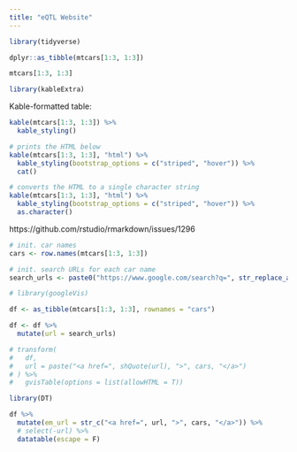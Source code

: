 ```yaml
---
title: "eQTL Website"
---
```


```r
library(tidyverse)
```


```r
dplyr::as_tibble(mtcars[1:3, 1:3])

mtcars[1:3, 1:3]
```


```r
library(kableExtra)
```


Kable-formatted table:

```r
kable(mtcars[1:3, 1:3]) %>%
  kable_styling()
```


```r
# prints the HTML below
kable(mtcars[1:3, 1:3], "html") %>%
  kable_styling(bootstrap_options = c("striped", "hover")) %>%
  cat()
```


```r
# converts the HTML to a single character string
kable(mtcars[1:3, 1:3], "html") %>%
  kable_styling(bootstrap_options = c("striped", "hover")) %>%
  as.character()
```


https://github.com/rstudio/rmarkdown/issues/1296




```r
# init. car names
cars <- row.names(mtcars[1:3, 1:3])

# init. search URLs for each car name
search_urls <- paste0("https://www.google.com/search?q=", str_replace_all(cars, " ", "+"))
```


```r
# library(googleVis)
```



```r
df <- as_tibble(mtcars[1:3, 1:3], rownames = "cars")

df <- df %>%
  mutate(url = search_urls)

# transform(
#   df,
#   url = paste("<a href=", shQuote(url), ">", cars, "</a>")
# ) %>%
#   gvisTable(options = list(allowHTML = T))
```



```r
library(DT)
```


```r
df %>%
  mutate(em_url = str_c("<a href=", url, ">", cars, "</a>")) %>%
  # select(-url) %>%
  datatable(escape = F)
```




